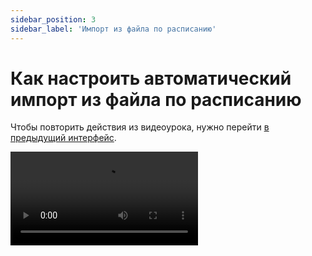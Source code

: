 ```yaml
---
sidebar_position: 3
sidebar_label: 'Импорт из файла по расписанию'
---
```



# Как настроить автоматический импорт из файла по расписанию

Чтобы повторить действия из видеоурока, нужно перейти [в предыдущий интерфейс](https://sendsay.ru/account/).

<Video src="https://www.youtube.com/embed/j_I3jqo68P4" />

У нас есть отдельная статья про то, как настроить эту автоматизацию в новом интерфейсе:

[Как настроить автоматический импорт из файла по расписанию](https://docs.sendsay.ru/automations/autoimport/how-to-set-autoimport)
